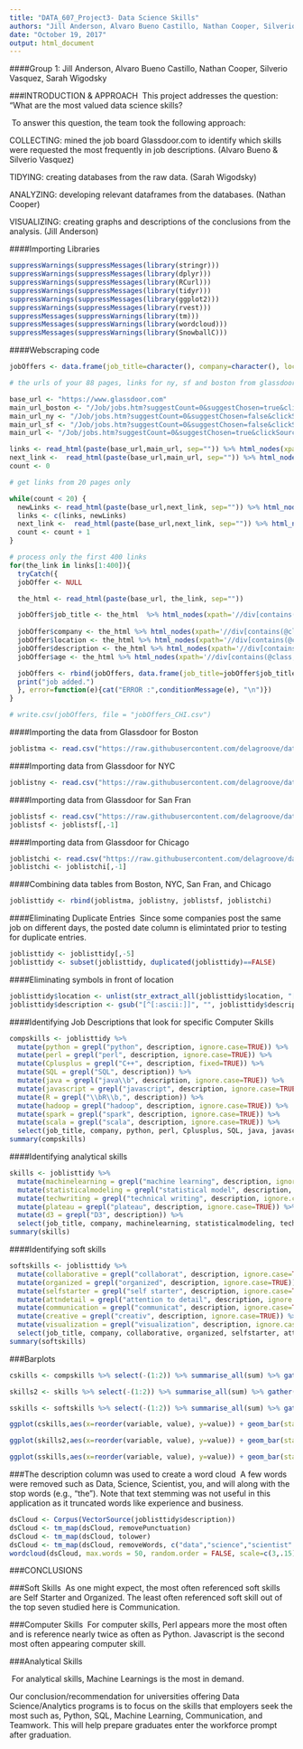 ---
title: "DATA_607_Project3- Data Science Skills"
authors: "Jill Anderson, Alvaro Bueno Castillo, Nathan Cooper, Silverio Vasquez, Sarah Wigodsky"
date: "October 19, 2017"
output: html_document
---

####Group 1: Jill Anderson, Alvaro Bueno Castillo, Nathan Cooper, Silverio Vasquez, Sarah Wigodsky

###INTRODUCTION & APPROACH 
\n\ This project addresses the question: "What are the most valued data science skills? 

\n\ To answer this question, the team took the following approach:

COLLECTING: mined the job board Glassdoor.com to identify which skills were requested the most frequently in job descriptions. (Alvaro Bueno & Silverio Vasquez)

TIDYING: creating databases from the raw data. (Sarah Wigodsky)

ANALYZING: developing relevant dataframes from the databases. (Nathan Cooper)

VISUALIZING: creating graphs and descriptions of the conclusions from the analysis. (Jill Anderson)


####Importing Libraries
```{r libraries, eval=TRUE}
suppressWarnings(suppressMessages(library(stringr)))
suppressWarnings(suppressMessages(library(dplyr)))
suppressWarnings(suppressMessages(library(RCurl)))
suppressWarnings(suppressMessages(library(tidyr)))
suppressWarnings(suppressMessages(library(ggplot2)))
suppressWarnings(suppressMessages(library(rvest)))
suppressMessages(suppressWarnings(library(tm)))
suppressMessages(suppressWarnings(library(wordcloud)))
suppressMessages(suppressWarnings(library(SnowballC)))
```

####Webscraping code
```{r webscrape, eval=FALSE}

jobOffers <- data.frame(job_title=character(), company=character(), location=character(), description=character(), age=character())

# the urls of your 88 pages, links for ny, sf and boston from glassdoor

base_url <- "https://www.glassdoor.com"
main_url_boston <- "/Job/jobs.htm?suggestCount=0&suggestChosen=true&clickSource=searchBtn&typedKeyword=data+sc&sc.keyword=data+scientist&locT=C&locId=1154532&jobType="
main_url_ny <- "/Job/jobs.htm?suggestCount=0&suggestChosen=false&clickSource=searchBtn&typedKeyword=data+scientist&sc.keyword=data+scientist&locT=C&locId=1132348&jobType="
main_url_sf <- "/Job/jobs.htm?suggestCount=0&suggestChosen=false&clickSource=searchBtn&typedKeyword=data+scientist&sc.keyword=data+scientist&locT=C&locId=1147401&jobType="
main_url <- "/Job/jobs.htm?suggestCount=0&suggestChosen=true&clickSource=searchBtn&typedKeyword=data+sci&sc.keyword=data+scientist&locT=C&locId=1128808&jobType="

links <- read_html(paste(base_url,main_url, sep="")) %>% html_nodes(xpath='//a[contains(@class, "jobLink")]')  %>% xml_attr("href")
next_link <-  read_html(paste(base_url,main_url, sep="")) %>% html_nodes(xpath='//li[contains(@class, "next")]//a')  %>% xml_attr("href")
count <- 0

# get links from 20 pages only

while(count < 20) {
  newLinks <- read_html(paste(base_url,next_link, sep="")) %>% html_nodes(xpath='//a[contains(@class, "jobLink")]')  %>% xml_attr("href")
  links <- c(links, newLinks)
  next_link <-  read_html(paste(base_url,next_link, sep="")) %>% html_nodes(xpath='//li[contains(@class, "next")]//a')  %>% xml_attr("href")
  count <- count + 1
}

# process only the first 400 links
for(the_link in links[1:400]){
  tryCatch({
  jobOffer <- NULL

  the_html <- read_html(paste(base_url, the_link, sep=""))

  jobOffer$job_title <- the_html  %>% html_nodes(xpath='//div[contains(@class, "header")]//h2') %>% html_text()
  
  jobOffer$company <- the_html %>% html_nodes(xpath='//div[contains(@class, "header")]//span[contains(@class, "ib padRtSm")]') %>% html_text()
  jobOffer$location <- the_html %>% html_nodes(xpath='//div[contains(@class, "header")]//span[contains(@class, "subtle ib")]') %>% html_text()
  jobOffer$description <- the_html %>% html_nodes(xpath='//div[contains(@class, "jobDescriptionContent")]') %>% html_text()
  jobOffer$age <- the_html %>% html_nodes(xpath='//div[contains(@class, "cell alignRt showDesk")]//span[contains(@class, "minor nowrap")]') %>% html_text()

  jobOffers <- rbind(jobOffers, data.frame(job_title=jobOffer$job_title, company=jobOffer$company, location=jobOffer$location, description=jobOffer$description, age=jobOffer$age))
  print("job added.")
  }, error=function(e){cat("ERROR :",conditionMessage(e), "\n")})
}

# write.csv(jobOffers, file = "jobOffers_CHI.csv")
``` 

####Importing the data from Glassdoor for Boston
```{r importingdataMA, eval=TRUE}
joblistma <- read.csv("https://raw.githubusercontent.com/delagroove/dataScience/master/jobOffers_final_with_dupes_reduced.csv", stringsAsFactors = FALSE)
```

####Importing data from Glassdoor for NYC
```{r importingdataNY, eval=TRUE}
joblistny <- read.csv("https://raw.githubusercontent.com/delagroove/dataScience/master/jobOffers_ny.csv", stringsAsFactors=FALSE)
```

####Importing data from Glassdoor for San Fran
```{r importingdataSF, eval=TRUE}
joblistsf <- read.csv("https://raw.githubusercontent.com/delagroove/dataScience/master/jobOffers_SF.csv", stringsAsFactors=FALSE)
joblistsf <- joblistsf[,-1]
```

####Importing data from Glassdoor for Chicago
```{r importingdataChi, eval=TRUE}
joblistchi <- read.csv("https://raw.githubusercontent.com/delagroove/dataScience/master/jobOffers_CHI.csv", stringsAsFactors=FALSE)
joblistchi <- joblistchi[,-1]
```

####Combining data tables from Boston, NYC, San Fran, and Chicago
```{r combining-data, eval=TRUE}
joblisttidy <- rbind(joblistma, joblistny, joblistsf, joblistchi)
```


####Eliminating Duplicate Entries
\n\ Since some companies post the same job on different days, the posted date column is elimintated prior to testing for duplicate entries.
```{r eliminate_duplicates, eval=TRUE}
joblisttidy <- joblisttidy[,-5]
joblisttidy <- subset(joblisttidy, duplicated(joblisttidy)==FALSE)
```

####Eliminating symbols in front of location
```{r location, eval = TRUE}
joblisttidy$location <- unlist(str_extract_all(joblisttidy$location, "[[:upper:]]{1}[[:lower:]]{2,}, [[:alpha:]]{2}|[[:upper:]]{1}[[:lower:]]{2,} [[:alpha:]]{2,}, [[:alpha:]]{2}"))
joblisttidy$description <- gsub("[^[:ascii:]]", "", joblisttidy$description, perl=T)
```

####Identifying Job Descriptions that look for specific Computer Skills
```{r computerskills, eval=TRUE}
compskills <- joblisttidy %>%
  mutate(python = grepl("python", description, ignore.case=TRUE)) %>%
  mutate(perl = grepl("perl", description, ignore.case=TRUE)) %>%
  mutate(Cplusplus = grepl("C++", description, fixed=TRUE)) %>%
  mutate(SQL = grepl("SQL", description)) %>%
  mutate(java = grepl("java\\b", description, ignore.case=TRUE)) %>%
  mutate(javascript = grepl("javascript", description, ignore.case=TRUE)) %>%
  mutate(R = grepl("\\bR\\b,", description)) %>%
  mutate(hadoop = grepl("hadoop", description, ignore.case=TRUE)) %>%
  mutate(spark = grepl("spark", description, ignore.case=TRUE)) %>%
  mutate(scala = grepl("scala", description, ignore.case=TRUE)) %>%
  select(job_title, company, python, perl, Cplusplus, SQL, java, javascript, R, hadoop, spark, scala)
summary(compskills)

```

####Identifying analytical skills
```{r analytical-skills, eval=TRUE}
skills <- joblisttidy %>%
  mutate(machinelearning = grepl("machine learning", description, ignore.case=TRUE)) %>%
  mutate(statisticalmodeling = grepl("statistical model", description, ignore.case=TRUE)) %>%
  mutate(techwriting = grepl("technical writing", description, ignore.case=TRUE)) %>%
  mutate(plateau = grepl("plateau", description, ignore.case=TRUE)) %>%
  mutate(d3 = grepl("D3", description)) %>%
  select(job_title, company, machinelearning, statisticalmodeling, techwriting, plateau, d3)
summary(skills)  

```

####Identifying soft skills
```{r soft-skills, eval=TRUE}
softskills <- joblisttidy %>%
  mutate(collaborative = grepl("collaborat", description, ignore.case=TRUE)) %>%
  mutate(organized = grepl("organized", description, ignore.case=TRUE)) %>%
  mutate(selfstarter = grepl("self starter", description, ignore.case=TRUE)) %>%
  mutate(attndetail = grepl("attention to detail", description, ignore.case=TRUE)) %>%
  mutate(communication = grepl("communicat", description, ignore.case=TRUE)) %>%
  mutate(creative = grepl("creativ", description, ignore.case=TRUE)) %>%
  mutate(visualization = grepl("visualization", description, ignore.case=TRUE)) %>%
  select(job_title, company, collaborative, organized, selfstarter, attndetail, communication, creative, visualization)
summary(softskills)  

```

###Barplots
```{r bars}
cskills <- compskills %>% select(-(1:2)) %>% summarise_all(sum) %>% gather(variable,value) %>% arrange(desc(value))

skills2 <- skills %>% select(-(1:2)) %>% summarise_all(sum) %>% gather(variable,value) %>% arrange(desc(value))

sskills <- softskills %>% select(-(1:2)) %>% summarise_all(sum) %>% gather(variable,value) %>% arrange(desc(value))

ggplot(cskills,aes(x=reorder(variable, value), y=value)) + geom_bar(stat='identity',fill="steelblue") + xlab('') + ylab('Count') + labs(title='Computer Skills') + coord_flip() + theme_minimal()

ggplot(skills2,aes(x=reorder(variable, value), y=value)) + geom_bar(stat='identity',fill="steelblue") + xlab('') + ylab('Count') + labs(title='Analytical Skills') + coord_flip() + theme_minimal()

ggplot(sskills,aes(x=reorder(variable, value), y=value)) + geom_bar(stat='identity',fill="steelblue") + xlab('') + ylab('Count') + labs(title='Soft Skills') + coord_flip() + theme_minimal()

```

###The description column was used to create a word cloud
\n\ A few words were removed such as Data, Science, Scientist, you, and will along with the stop words (e.g., "the"). Note that text stemming was not useful in this application as it truncated words like experience and business. 

```{r cloud, eval=TRUE}
dsCloud <- Corpus(VectorSource(joblisttidy$description))
dsCloud <- tm_map(dsCloud, removePunctuation)
dsCloud <- tm_map(dsCloud, tolower)
dsCloud <- tm_map(dsCloud, removeWords, c("data","science","scientist" , "you" ,"will",stopwords('english')))
wordcloud(dsCloud, max.words = 50, random.order = FALSE, scale=c(3,.15),random.color = FALSE,colors=palette())
```

###CONCLUSIONS

###Soft Skills 
\n\ As one might expect, the most often referenced soft skills are Self Starter and Organized. The least often referenced soft skill out of the top seven studied here is Communication.

###Computer Skills 
\n\ For computer skills, Perl appears more the most often and is reference nearly twice as often as Python. Javascript is the second most often appearing computer skill.

###Analytical Skills

\n\ For analytical skills, Machine Learnings is the most in demand.

Our conclusion/recommendation for universities offering Data Science/Analytics programs is to focus on the skills that employers seek the most such as, Python, SQL, Machine Learning, Communication, and Teamwork. This will help prepare graduates enter the workforce prompt after graduation.